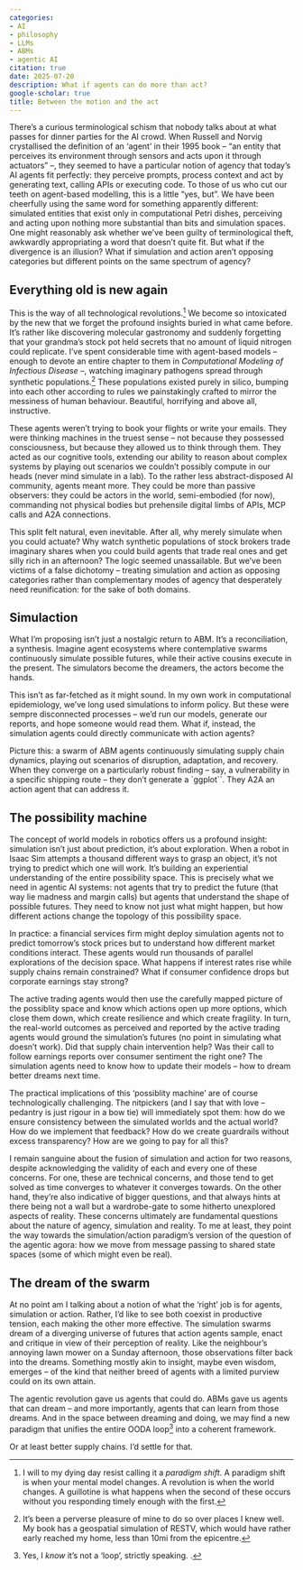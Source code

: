 ```yaml
---
categories:
- AI
- philosophy
- LLMs
- ABMs
- agentic AI
citation: true
date: 2025-07-20
description: What if agents can do more than act?
google-scholar: true
title: Between the motion and the act
---
```


There's a curious terminological schism that nobody talks about at what passes for dinner parties for the AI crowd. When Russell and Norvig crystallised the definition of an 'agent' in their 1995 book -- "an entity that perceives its environment through sensors and acts upon it through actuators" --, they seemed to have a particular notion of agency that today's AI agents fit perfectly: they perceive prompts, process context and act by generating text, calling APIs or executing code. To those of us who cut our teeth on agent-based modelling, this is a little "yes, but". We have been cheerfully using the same word for something apparently different: simulated entities that exist only in computational Petri dishes, perceiving and acting upon nothing more substantial than bits and simulation spaces. One might reasonably ask whether we've been guilty of terminological theft, awkwardly appropriating a word that doesn't quite fit. But what if the divergence is an illusion? What if simulation and action aren't opposing categories but different points on the same spectrum of agency?


## Everything old is new again

This is the way of all technological revolutions.^[I will to my dying day resist calling it a _paradigm shift_. A paradigm shift is when your mental model changes. A revolution is when the world changes. A guillotine is what happens when the second of these occurs without you responding timely enough with the first.]  We become so intoxicated by the new that we forget the profound insights buried in what came before. It's rather like discovering molecular gastronomy and suddenly forgetting that your grandma's stock pot held secrets that no amount of liquid nitrogen could replicate. I've spent considerable time with agent-based models -- enough to devote an entire chapter to them in _Computational Modeling of Infectious Disease_ --, watching imaginary pathogens spread through synthetic populations.^[It's been a perverse pleasure of mine to do so over places I knew well. My book has a geospatial simulation of RESTV, which would have rather early reached my home, less than 10mi from the epicentre.] These populations existed purely in silico, bumping into each other according to rules we painstakingly crafted to mirror the messiness of human behaviour. Beautiful, horrifying and above all, instructive.

These agents weren't trying to book your flights or write your emails. They were thinking machines in the truest sense -- not because they possessed consciousness, but because they allowed us to think through them. They acted as our cognitive tools, extending our ability to reason about complex systems by playing out scenarios we couldn't possibly compute in our heads (never mind simulate in a lab). To the rather less abstract-disposed AI community, agents meant more. They could be more than passive observers: they could be actors in the world, semi-embodied (for now), commanding not physical bodies but prehensile digital limbs of APIs, MCP calls and A2A connections.

This split felt natural, even inevitable. After all, why merely simulate when you could actuate? Why watch synthetic populations of stock brokers trade imaginary shares when you could build agents that trade real ones and get silly rich in an afternoon? The logic seemed unassailable. But we've been victims of a false dichotomy -- treating simulation and action as opposing categories rather than complementary modes of agency that desperately need reunification: for the sake of both domains.


## Simulaction

What I'm proposing isn't just a nostalgic return to ABM. It's a reconciliation, a synthesis. Imagine agent ecosystems where contemplative swarms continuously simulate possible futures, while their active cousins execute in the present. The simulators become the dreamers, the actors become the hands.

This isn't as far-fetched as it might sound. In my own work in computational epidemiology, we've long used simulations to inform policy. But these were sempre disconnected processes – we'd run our models, generate our reports, and hope someone would read them. What if, instead, the simulation agents could directly communicate with action agents?

Picture this: a swarm of ABM agents continuously simulating supply chain dynamics, playing out scenarios of disruption, adaptation, and recovery. When they converge on a particularly robust finding – say, a vulnerability in a specific shipping route – they don't generate a `ggplot``. They A2A an action agent that can address it.


## The possibility machine

The concept of world models in robotics offers us a profound insight: simulation isn't just about prediction, it's about exploration. When a robot in Isaac Sim attempts a thousand different ways to grasp an object, it's not trying to predict which one will work. It's building an experiential understanding of the entire possibility space.
This is precisely what we need in agentic AI systems: not agents that try to predict the future (that way lie madness and margin calls) but agents that understand the shape of possible futures. They need to know not just what might happen, but how different actions change the topology of this possibility space.

In practice: a financial services firm might deploy simulation agents not to predict tomorrow's stock prices but to understand how different market conditions interact. These agents would run thousands of parallel explorations of the decision space. What happens if interest rates rise while supply chains remain constrained? What if consumer confidence drops but corporate earnings stay strong?

The active trading agents would then use the carefully mapped picture of the possiblity space and know which actions open up more options, which close them down, which create resilience and which create fragility. In turn, the real-world outcomes as perceived and reported by the active trading agents would ground the simulation's futures (no point in simulating what doesn't work). Did that supply chain intervention help? Was their call to follow earnings reports over consumer sentiment the right one? The simulation agents need to know how to update their models -- how to dream better dreams next time.

The practical implications of this 'possiblity machine' are of course technologically challenging. The nitpickers (and I say that with love – pedantry is just rigour in a bow tie) will immediately spot them: how do we ensure consistency between the simulated worlds and the actual world? How do we implement that feedback? How do we create guardrails without excess transparency? How are we going to pay for all this? 

I remain sanguine about the fusion of simulation and action for two reasons, despite acknowledging the validity of each and every one of these concerns. For one, these are technical concerns, and those tend to get solved as time converges to whatever it converges towards. On the other hand, they're also indicative of bigger questions, and that always hints at there being not a wall but a wardrobe-gate to some hitherto unexplored aspects of reality. These concerns ultimately are fundamental questions about the nature of agency, simulation and reality. To me at least, they point the way towards the simulation/action paradigm's version of the question of the agentic agora: how we move from message passing to shared state spaces (some of which might even be real).


## The dream of the swarm

At no point am I talking about a notion of what the 'right' job is for agents, simulation or action. Rather, I'd like to see both coexist in  productive tension, each making the other more effective. The simulation swarms dream of a diverging universe of futures that action agents sample, enact and critique in view of their perception of reality. Like the neighbour's annoying lawn mower on a Sunday afternoon, those observations filter back into the dreams. Something mostly akin to insight, maybe even wisdom, emerges -- of the kind that neither breed of agents with a limited purview could on its own attain.

The agentic revolution gave us agents that could do. ABMs gave us agents that can dream -- and more importantly, agents that can learn from those dreams. And in the space between dreaming and doing, we may find a new paradigm that unifies the entire OODA loop^[Yes, I _know_ it's not a 'loop', strictly speaking. .] into a coherent framework. 

Or at least better supply chains. I'd settle for that.